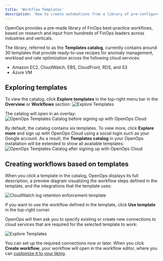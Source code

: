 ```yaml
---
title: 'Workflow Templates'
description: 'How to create automations from a library of pre-configured workflow templates'
---
```


OpenOps provides a pre-made library of FinOps best-practice workflows, based on research and input from hundreds of FinOps leaders across industries and verticals.

The library, referred to as the **Templates catalog**, currently contains around 30 templates that provide ready-to-use recipes for anomaly management, workload and rate optimization across the following cloud services:
* Amazon EC2, CloudWatch, EBS, CloudFront, RDS, and S3
* Azure VM

## Exploring templates

To view the catalog, click **Explore templates** in the top-right menu bar in the **Overview** or **Workflows** section:
![Explore Templates](/images/explore-templates.png)

The catalog will open in an overlay:
![OpenOps Templates Catalog before signing up with OpenOps Cloud](/images/templates-catalog.png)

By default, the catalog contains six templates. To view more, click **Explore more** and sign up with OpenOps Cloud using a social login such as your Google account. As a result, the **Templates catalog** in your OpenOps installation will be extended to show all available templates:
![OpenOps Templates Catalog after signing up with OpenOps Cloud](/images/templates-catalog-all-templates.png)

## Creating workflows based on templates

When you click a template in the catalog, OpenOps displays its full description, a preview diagram visualizing the workflow steps defined in the template, and the integrations that the template uses:

![CloudWatch log retention enforcement template](/images/template-log-retention.png)

If you want to use the workflow defined in the template, click **Use template** in the top-right corner.

OpenOps will then ask you to specify existing or create new connections to cloud services that are required for the selected template to work:

![Explore Templates](/images/template-connections.png)

You can set up the required connections now or later. When you click **Create workflow**, your workflow will open in the workflow editor, where you can [customize it to your liking](customizing-workflows).
